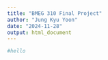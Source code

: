 ```yaml
---
title: "BMEG 310 Final Project"
author: "Jung Kyu Yoon"
date: "2024-11-28"
output: html_document
---
```



```r
#hello
```

